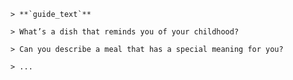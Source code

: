 
    > **`guide_text`**

    > What’s a dish that reminds you of your childhood?

    > Can you describe a meal that has a special meaning for you?

    > ...